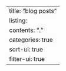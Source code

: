 ---
title: "blog posts"
listing:
  contents: "."
  categories: true
  sort-ui: true
  filter-ui: true
---